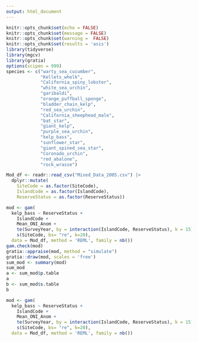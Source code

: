 ```yaml
---
output: html_document
---
```

```r
knitr::opts_chunk$set(echo = FALSE)
knitr::opts_chunk$set(message = FALSE)
knitr::opts_chunk$set(warning =  FALSE)
knitr::opts_chunk$set(results = 'asis')
library(tidyverse)
library(mgcv)
library(gratia)
options(scipen = 999)
species <- c("warty_sea_cucumber", 
             "Kellets_whelk", 
             "California_spiny_lobster", 
             "white_sea_urchin",
             "garibaldi", 
             "orange_puffball_sponge", 
             "bladder_chain_kelp", 
             "red_sea_urchin", 
             "California_sheephead_male", 
             "bat_star", 
             "giant_kelp", 
             "purple_sea_urchin", 
             "kelp_bass", 
             "sunflower_star", 
             "giant_spined_sea_star", 
             "Coronado_urchin", 
             "red_abalone", 
             "rock_wrasse")
```

``` r
Mod_df <- readr::read_csv("Mixed_Data_2005.csv") |> 
  dplyr::mutate(
    SiteCode = as.factor(SiteCode),
    IslandCode = as.factor(IslandCode),
    ReserveStatus = as.factor(ReserveStatus)) 

```

```r
mod <- gam(
  kelp_bass ~ ReserveStatus +
    IslandCode + 
    Mean_ONI_Anom +
    te(SurveyYear, by = interaction(IslandCode, ReserveStatus), k = 15) + 
    s(SiteCode, bs= "re", k=20),
  data = Mod_df, method = 'REML', family = nb())
gam.check(mod)
gratia::appraise(mod, method = "simulate")
gratia::draw(mod, scales = 'free')
sum_mod <- summary(mod)
sum_mod
a <- sum_mod$p.table
a
b <- sum_mod$s.table
b
```

```r

mod <- gam(
  kelp_bass ~ ReserveStatus +
    IslandCode + 
    Mean_ONI_Anom +
    te(SurveyYear, by = interaction(IslandCode, ReserveStatus), k = 15) + 
    s(SiteCode, bs= "re", k=20),
  data = Mod_df, method = 'REML', family = nb())

```